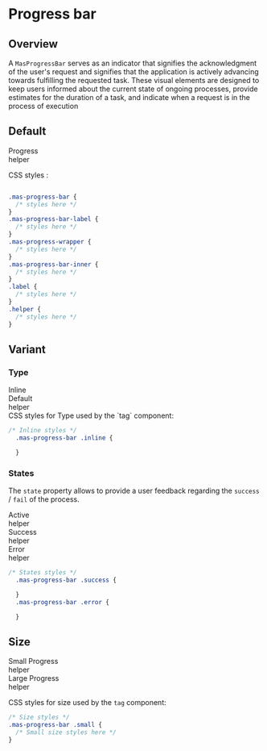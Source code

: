 
<Meta title="Components / Indicators / Progress bar" />

# Progress bar

## Overview
A `MasProgressBar` serves as an indicator that signifies the acknowledgment of the user's request and signifies that the application is actively advancing towards fulfilling the requested task. These visual elements are designed to keep users informed about the current state of ongoing processes, provide estimates for the duration of a task, and indicate when a request is in the process of execution

## Default

<Canvas> 
    <div class="mas-progress-bar active">
      <div class="mas-progress-bar-label">
        <div class="label">Progress</div>
      </div>
      <div class="mas-progress-wrapper">
          <div class="mas-progress-bar-inner" style={{width: '50%'}}></div>
      </div>
      <div class="helper">helper </div>
   </div>
</Canvas>

CSS styles :

```css

.mas-progress-bar {
  /* styles here */
}
.mas-progress-bar-label {
  /* styles here */
}
.mas-progress-wrapper {
  /* styles here */
}
.mas-progress-bar-inner {
  /* styles here */
}
.label {
  /* styles here */
}
.helper {
  /* styles here */
}
```

## Variant

### Type
<Canvas> 
   <div class="mas-progress-bar active inline">
      <div class="mas-progress-bar-label">
        <div class="label">Inline</div>
      </div>
      <div class="mas-progress-wrapper">
          <div class="mas-progress-bar-inner" style={{width: '50%'}}></div>
      </div> 
   </div>
</Canvas>
<Canvas>  
  <div class="mas-progress-bar active">
      <div class="mas-progress-bar-label">
        <div class="label">Default</div>
      </div>
      <div class="mas-progress-wrapper">
          <div class="mas-progress-bar-inner" style={{width: '50%'}}></div>
      </div>
      <div class="helper">helper </div>
   </div>
</Canvas>
CSS styles for Type used by the `tag` component:

```css
/* Inline styles */
  .mas-progress-bar .inline {

  }
```

### States
The `state` property allows to provide a user feedback regarding the `success` / `fail` of the process.
<Canvas>  
  <div class="mas-progress-bar active">
      <div class="mas-progress-bar-label">
        <div class="label">Active</div>
      </div>
      <div class="mas-progress-wrapper">
          <div class="mas-progress-bar-inner" style={{width: '50%'}}></div>
      </div>
      <div class="helper">helper </div>
   </div>
</Canvas>
<Canvas>  
  <div class="mas-progress-bar success">
      <div class="mas-progress-bar-label">
        <div class="label">Success</div>
        <i class="mas-icon mas-check-circle-filled mas-system-and-device--filled"></i>
      </div>
      <div class="mas-progress-wrapper">
          <div class="mas-progress-bar-inner" style={{width: '100%'}}></div>
      </div>
      <div class="helper">helper </div>
   </div>
</Canvas>
<Canvas>  
  <div class="mas-progress-bar error">
      <div class="mas-progress-bar-label">
        <div class="label">Error</div>
        <i class="mas-icon mas-prohibit-inset-filled mas-security-and-warnings--filled"></i>
      </div>
      <div class="mas-progress-wrapper">
          <div class="mas-progress-bar-inner" style={{width: '100%'}}></div>
      </div>
      <div class="helper">helper </div>
   </div>
</Canvas>

```css
/* States styles */
  .mas-progress-bar .success {

  }
  .mas-progress-bar .error {

  }
```

## Size
<Canvas> 
     
  <div class="mas-progress-bar active small">
      <div class="mas-progress-bar-label">
        <div class="label">Small Progress</div>
      </div>
      <div class="mas-progress-wrapper">
          <div class="mas-progress-bar-inner" style={{width: '50%'}}></div>
      </div>
      <div class="helper">helper </div>
   </div>
</Canvas>   
<Canvas> 
   <div class="mas-progress-bar active">
      <div class="mas-progress-bar-label">
        <div class="label">Large Progress</div>
      </div>
      <div class="mas-progress-wrapper">
          <div class="mas-progress-bar-inner" style={{width: '50%'}}></div>
      </div> 
      <div class="helper">helper </div>
   </div>
</Canvas>

CSS styles for size used by the `tag` component:

```css
/* Size styles */
.mas-progress-bar .small {
  /* Small size styles here */
}
```
 
